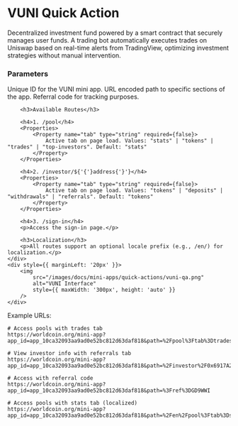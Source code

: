 # VUNI Quick Action

Decentralized investment fund powered by a smart contract that securely manages user funds. A trading bot automatically executes trades on Uniswap based on real-time alerts from TradingView, optimizing investment strategies without manual intervention.

<div style={{ display: 'flex', justifyContent: 'space-between', alignItems: 'flex-start' }}>
	<div style={{ flex: 1 }}>
		<h3>Parameters</h3>
		<Properties>
			<Property name="app_id" type="string" required={true}>
				Unique ID for the VUNI mini app.
			</Property>
			<Property name="path" type="string" required={false}>
				URL encoded path to specific sections of the app.
			</Property>
			<Property name="ref" type="string" required={false}>
				Referral code for tracking purposes.
			</Property>
		</Properties>

    	<h3>Available Routes</h3>

    	<h4>1. /pool</h4>
    	<Properties>
    		<Property name="tab" type="string" required={false}>
    			Active tab on page load. Values: "stats" | "tokens" | "trades" | "top-investors". Default: "stats"
    		</Property>
    	</Properties>

    	<h4>2. /investor/${'{'}address{'}'}</h4>
    	<Properties>
    		<Property name="tab" type="string" required={false}>
    			Active tab on page load. Values: "tokens" | "deposits" | "withdrawals" | "referrals". Default: "tokens"
    		</Property>
    	</Properties>

    	<h4>3. /sign-in</h4>
    	<p>Access the sign-in page.</p>

    	<h3>Localization</h3>
    	<p>All routes support an optional locale prefix (e.g., /en/) for localization.</p>
    </div>
    <div style={{ marginLeft: '20px' }}>
    	<img
    		src="/images/docs/mini-apps/quick-actions/vuni-qa.png"
    		alt="VUNI Interface"
    		style={{ maxWidth: '300px', height: 'auto' }}
    	/>
    </div>

</div>

Example URLs:

```
# Access pools with trades tab
https://worldcoin.org/mini-app?app_id=app_10ca32093aa9ad0e52bc812d63daf818&path=%2Fpool%3Ftab%3Dtrades

# View investor info with referrals tab
https://worldcoin.org/mini-app?app_id=app_10ca32093aa9ad0e52bc812d63daf818&path=%2Finvestor%2F0x6917A2418aBDc514E1745207200bFbA75E1dfd6E%3Ftab%3Dreferrals

# Access with referral code
https://worldcoin.org/mini-app?app_id=app_10ca32093aa9ad0e52bc812d63daf818&path=%3Fref%3DGD9WWI

# Access pools with stats tab (localized)
https://worldcoin.org/mini-app?app_id=app_10ca32093aa9ad0e52bc812d63daf818&path=%2Fen%2Fpool%3Ftab%3Dstats
```
